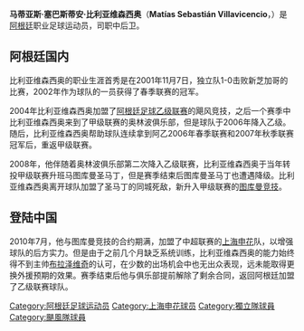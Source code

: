 {{BLP unsourced|time=2010-07-21T13:24:30+00:00}}
{{Football player infobox
| playername = 比利亚维森西奥
| image = 
| fullname = 马蒂亚斯·塞巴斯蒂安·比利亚维森西奥
| englishfullname = Matías Sebastián Villavicencio 
| countryofbirth = {{ARG}}
| cityofbirth = [[布宜诺斯艾利斯|布宜诺斯艾利斯]]
| dateofbirth = {{birth date and age|1981|9|18}}
| height = {{height|m=1.80}}
| position = 后卫/后腰
| currentclub = {{flagicon|ARG}}[[西部铁路俱乐部|西部铁路]]
| clubnumber = 
| youthyears =
| youthclubs = {{flagicon|ARG}} [[独立竞技俱乐部|独立]]
| years = 2001-2004年<br/>2004-2005年<br/>2005-2008年<br/>2008-2009年<br/>2009-2010年<br/>2010年<br/>2011-
| clubs = {{flagicon|ARG}} [[独立竞技俱乐部|独立]]<br/>{{flagicon|ARG}} [[飓风竞技俱乐部|飓风]]<br/>{{flagicon|ARG}} [[奥林波俱乐部|奥林波]]<br/>{{flagicon|ARG}} {{tsl|en|San Martín de Tucumán||图库曼圣马丁}}<br/>{{flagicon|ARG}} [[图库曼竞技俱乐部|图库曼竞技]]<br/>{{flagicon|CHN}} [[上海申花|上海申花]]<br/>{{flagicon|ARG}} [[西部铁路俱乐部|西部铁路]]
| caps(goals) = 29 (0) <br> 16 (2) <br> 72 (3) <br> 29 (1)<br> 24 (0) <br>  2 (0)
| pcupdate = 2010-12-31
|}}
'''马蒂亚斯·塞巴斯蒂安·比利亚维森西奥'''（'''Matías Sebastián Villavicencio'''，{{bd|1981年|9月18日|||V}}）是[[阿根廷|阿根廷]]职业足球运动员，司职中后卫。

==阿根廷国内==
比利亚维森西奥的职业生涯首秀是在2001年11月7日，独立队1-0击败新芝加哥的比赛，2002年作为球队的一员获得了春季联赛的冠军。

2004年比利亚维森西奥加盟了[[阿根廷足球乙级联赛|阿根廷足球乙级联赛]]的飓风竞技，之后一个赛季中比利亚维森西奥来到了甲级联赛的奥林波俱乐部，但是球队于2006年降入乙级。随后，比利亚维森西奥帮助球队连续拿到阿乙2006年春季联赛和2007年秋季联赛冠军后，重返甲级联赛。

2008年，他伴随着奥林波俱乐部第二次降入乙级联赛，比利亚维森西奥于当年转投甲级联赛升班马图库曼圣马丁，但是赛季结束后图库曼圣马丁也遭遇降级。比利亚维森西奥离开球队加盟了圣马丁的同城死敌，新升入甲级联赛的[[图库曼竞技俱乐部|图库曼竞技]]。

==登陆中国==
2010年7月，他与图库曼竞技的合约期满，加盟了中超联赛的[[上海申花|上海申花]]队，以增强球队的后方实力。但是由于之前几个月缺乏系统训练，比利亚维森西奥的能力始终得不到主帅[[布拉泽维奇|布拉泽维奇]]的认可，在少数的出场机会中也无出众表现，远未能取得更换外援预期的效果。赛季结束后他与俱乐部提前解除了剩余合同，返回阿根廷加盟了乙级联赛球队。

{{DEFAULTSORT:VILLAVICENCIO, Matias}}
[[Category:阿根廷足球运动员|Category:阿根廷足球运动员]]
[[Category:上海申花球员|Category:上海申花球员]]
[[Category:獨立隊球員|Category:獨立隊球員]]
[[Category:颶風隊球員|Category:颶風隊球員]]